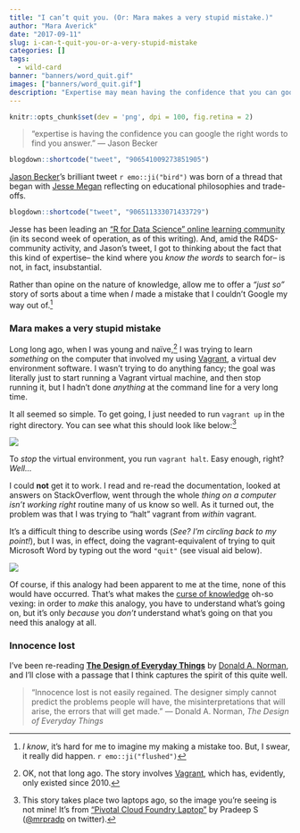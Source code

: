 ```yaml
---
title: "I can’t quit you. (Or: Mara makes a very stupid mistake.)"
author: "Mara Averick"
date: "2017-09-11"
slug: i-can-t-quit-you-or-a-very-stupid-mistake
categories: []
tags:
  - wild-card
banner: "banners/word_quit.gif"
images: ["banners/word_quit.gif"]
description: "Expertise may mean having the confidence that you can google the right words to find your answers, but sometimes it's those very words that we're lacking. This is one such story."
---
```


```r
knitr::opts_chunk$set(dev = 'png', dpi = 100, fig.retina = 2)
```

> "expertise is having the confidence you can google the right words to find you answer." — Jason Becker

```r
blogdown::shortcode("tweet", "906541009273851905")
```
 
[Jason Becker](https://twitter.com/jsonbecker/)'s brilliant tweet `r emo::ji("bird")` was born of a thread that began with [Jesse Megan](https://twitter.com/kierisi/) reflecting on educational philosophies and trade-offs.

```r
blogdown::shortcode("tweet", "906511333071433729")
```

Jesse has been leading an ["R for Data Science" online learning community](https://medium.com/@kierisi/join-the-r-for-data-science-online-learning-community-842527222ab3) (in its second week of operation, as of this writing). And, amid the R4DS-community activity, and Jason's tweet, I got to thinking about the fact that this kind of expertise-- the kind where you _know the words_ to search for-- is not, in fact, insubstantial.

Rather than opine on the nature of knowledge, allow me to offer a _"just so"_ story of sorts about a time when _I_ made a mistake that I couldn't Google my way out of.[^metoo]

### Mara makes a very stupid mistake

Long long ago, when I was young and naïve,[^vagrant] I was trying to learn _something_ on the computer that involved my using [Vagrant](https://en.wikipedia.org/wiki/Vagrant_(software)), a virtual dev environment software. I wasn't trying to do anything fancy; the goal was literally just to start running a Vagrant virtual machine, and then stop running it, but I hadn't done _anything_ at the command line for a very long time.

It all seemed so simple. To get going, I just needed to run `vagrant up` in the right directory. You can see what this should look like below:[^mrpradp]

![](https://i.imgur.com/UXJcfA3.gif)

To _stop_ the virtual environment, you run `vagrant halt`. Easy enough, right? _Well..._ 

I could **not** get it to work. I read and re-read the documentation, looked at answers on StackOverflow, went through the whole _thing on a computer isn't working right_ routine many of us know so well. As it turned out, the problem was that I was trying to "halt" vagrant from _within_ vagrant.

It's a difficult thing to describe using words (_See? I'm circling back to my point!_), but I was, in effect, doing the vagrant-equivalent of trying to quit Microsoft Word by typing out the word `"quit"` (see visual aid below).

![](https://i.imgur.com/NecJGg3.gif)

Of course, if this analogy had been apparent to me at the time, none of this would have occurred. That's what makes the [curse of knowledge](https://en.wikipedia.org/wiki/Curse_of_knowledge) oh-so vexing: in order to _make_ this analogy, you have to understand what's going on, but it's only _because_ you _don't_ understand what's going on that you need this analogy at all.

### Innocence lost

I've been re-reading [**The Design of Everyday Things**](https://www.goodreads.com/book/show/840.The_Design_of_Everyday_Things) by [Donald A. Norman](https://en.wikipedia.org/wiki/Don_Norman), and I'll close with a passage that I think captures the spirit of this quite well.

> "Innocence lost is not easily regained. The designer simply cannot predict the problems people will have, the misinterpretations that will arise, the errors that will get made." — Donald A. Norman, _The Design of Everyday Things_

[^metoo]: _I know_, it's hard for me to imagine my making a mistake too. But, I swear, it really did happen. `r emo::ji("flushed")`

[^vagrant]: OK, not that long ago. The story involves [Vagrant](https://en.wikipedia.org/wiki/Vagrant_(software)), which has, evidently, only existed since 2010.

[^mrpradp]: This story takes place two laptops ago, so the image you're seeing is not mine! It's from ["Pivotal Cloud Foundry Laptop"](https://medium.com/code-tech/pivotal-cloud-foundry-in-laptop-5e5add6ef1e9) by Pradeep S ([\@mrpradp](https://twitter.com/mrpradp) on twitter).

